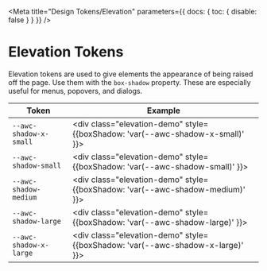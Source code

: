 
<Meta title="Design Tokens/Elevation" parameters={{ docs: { toc: { disable: false } } }} />

# Elevation Tokens

Elevation tokens are used to give elements the appearance of being raised off the page. Use them with the `box-shadow` property. These are especially useful for menus, popovers, and dialogs.

| Token                  | Example                                                                              |
| ---------------------- | ------------------------------------------------------------------------------------ |
| `--awc-shadow-x-small` | <div class="elevation-demo" style={{boxShadow: 'var(--awc-shadow-x-small)' }}></div> |
| `--awc-shadow-small`   | <div class="elevation-demo" style={{boxShadow: 'var(--awc-shadow-small)' }}></div>   |
| `--awc-shadow-medium`  | <div class="elevation-demo" style={{boxShadow: 'var(--awc-shadow-medium)' }}></div>  |
| `--awc-shadow-large`   | <div class="elevation-demo" style={{boxShadow: 'var(--awc-shadow-large)' }}></div>   |
| `--awc-shadow-x-large` | <div class="elevation-demo" style={{boxShadow: 'var(--awc-shadow-x-large)' }}></div> |
